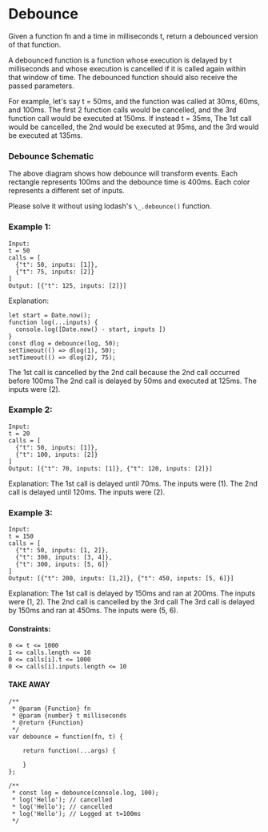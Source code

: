 # Debounce

Given a function fn and a time in milliseconds t, return a debounced version of that function.

A debounced function is a function whose execution is delayed by t milliseconds and whose execution is cancelled if it is called again within that window of time. The debounced function should also receive the passed parameters.

For example, let's say t = 50ms, and the function was called at 30ms, 60ms, and 100ms. The first 2 function calls would be cancelled, and the 3rd function call would be executed at 150ms. If instead t = 35ms, The 1st call would be cancelled, the 2nd would be executed at 95ms, and the 3rd would be executed at 135ms.

### Debounce Schematic

The above diagram shows how debounce will transform events. Each rectangle represents 100ms and the debounce time is 400ms. Each color represents a different set of inputs.

Please solve it without using lodash's `\_.debounce()` function.

### Example 1:

```
Input:
t = 50
calls = [
  {"t": 50, inputs: [1]},
  {"t": 75, inputs: [2]}
]
Output: [{"t": 125, inputs: [2]}]
```

Explanation:

```
let start = Date.now();
function log(...inputs) {
  console.log([Date.now() - start, inputs ])
}
const dlog = debounce(log, 50);
setTimeout(() => dlog(1), 50);
setTimeout(() => dlog(2), 75);
```

The 1st call is cancelled by the 2nd call because the 2nd call occurred before 100ms
The 2nd call is delayed by 50ms and executed at 125ms. The inputs were (2).

### Example 2:

```
Input:
t = 20
calls = [
  {"t": 50, inputs: [1]},
  {"t": 100, inputs: [2]}
]
Output: [{"t": 70, inputs: [1]}, {"t": 120, inputs: [2]}]
```

Explanation:
The 1st call is delayed until 70ms. The inputs were (1).
The 2nd call is delayed until 120ms. The inputs were (2).

### Example 3:

```
Input:
t = 150
calls = [
  {"t": 50, inputs: [1, 2]},
  {"t": 300, inputs: [3, 4]},
  {"t": 300, inputs: [5, 6]}
]
Output: [{"t": 200, inputs: [1,2]}, {"t": 450, inputs: [5, 6]}]
```

Explanation:
The 1st call is delayed by 150ms and ran at 200ms. The inputs were (1, 2).
The 2nd call is cancelled by the 3rd call
The 3rd call is delayed by 150ms and ran at 450ms. The inputs were (5, 6).

#### Constraints:

```
0 <= t <= 1000
1 <= calls.length <= 10
0 <= calls[i].t <= 1000
0 <= calls[i].inputs.length <= 10
```

#### TAKE AWAY

```
/**
 * @param {Function} fn
 * @param {number} t milliseconds
 * @return {Function}
 */
var debounce = function(fn, t) {

    return function(...args) {

    }
};

/**
 * const log = debounce(console.log, 100);
 * log('Hello'); // cancelled
 * log('Hello'); // cancelled
 * log('Hello'); // Logged at t=100ms
 */
```
